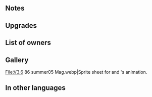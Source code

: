 {{SkillPage Tabs}}{{Weapon Infobox
|tagid=SID_海に浮かぶ板＋
|weaponType=Green Tome
|might=12
|range=2
|effect=If a bonus granted by a skill like Rally or Hone is active on unit, grants Atk/Res+4 during combat.
|cost=300
|exclusive=0
|statModifiers=0,12,0,0,0
|refinePaths=default
|refineSP=350
|refineMedals=500
|refineStones=50
|properties=
}}
==Notes==
{{Combat boosts}}
==Upgrades==
{{Weapon Upgrade List}}
==List of owners==
{{Skill Hero List}}
==Gallery==
<gallery>
File:V3.6 86 summer05 Mag.webp|Sprite sheet for {{St|Worldsea Wave}} and {{PAGENAME}}'s animation.
</gallery>

==In other languages==
{{OtherLanguages
|japanese=海に浮かぶ板＋
|german=Schwimmbrett+
|spanishEU=Tabla marítima +
|spanishLA=Tabla marítima +
|french=Planche marine +
|italian=Tavola acquatica+
|chineseTW=海上浮板＋
|portuguese=Boia marítima+
}}
{{Weapons Navbox}}